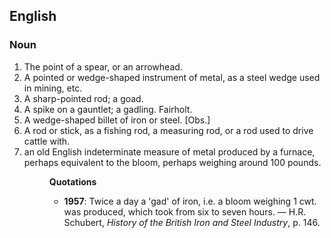 ==English==
===Noun===

#The point of a spear, or an arrowhead.
#A pointed or wedge-shaped instrument of metal, as a steel wedge used in mining, etc.
#A sharp-pointed rod; a goad.
#A spike on a gauntlet; a gadling. Fairholt.
#A wedge-shaped billet of iron or steel. [Obs.]
#A rod or stick, as a fishing rod, a measuring rod, or a rod used to drive cattle with.
#an old English indeterminate measure of metal produced by a furnace, perhaps equivalent to the bloom, perhaps weighing around 100 pounds. 
#:'''Quotations'''
#:*'''1957''': Twice a day a 'gad' of iron, i.e. a bloom weighing 1 cwt. was produced, which took from six to seven hours. &mdash; H.R. Schubert, ''History of the British Iron and Steel Industry'', p. 146.